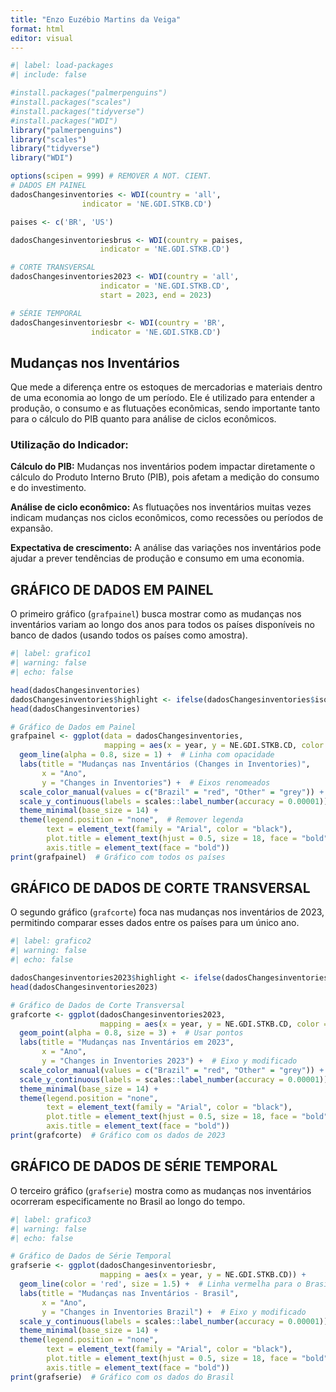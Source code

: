 ---
title: "Enzo Euzébio Martins da Veiga"
format: html
editor: visual
---

```{r}
#| label: load-packages
#| include: false

#install.packages("palmerpenguins")
#install.packages("scales")
#install.packages("tidyverse")
#install.packages("WDI")
library("palmerpenguins")
library("scales")
library("tidyverse")
library("WDI")

options(scipen = 999) # REMOVER A NOT. CIENT.
# DADOS EM PAINEL
dadosChangesinventories <- WDI(country = 'all',
                indicator = 'NE.GDI.STKB.CD')

paises <- c('BR', 'US')

dadosChangesinventoriesbrus <- WDI(country = paises,
                    indicator = 'NE.GDI.STKB.CD')

# CORTE TRANSVERSAL
dadosChangesinventories2023 <- WDI(country = 'all',
                    indicator = 'NE.GDI.STKB.CD',
                    start = 2023, end = 2023)

# SÉRIE TEMPORAL
dadosChangesinventoriesbr <- WDI(country = 'BR',
                  indicator = 'NE.GDI.STKB.CD')
```

## **Mudanças nos Inventários**

Que mede a diferença entre os estoques de mercadorias e materiais dentro de uma economia ao longo de um período. Ele é utilizado para entender a produção, o consumo e as flutuações econômicas, sendo importante tanto para o cálculo do PIB quanto para análise de ciclos econômicos.

### **Utilização do Indicador:**

**Cálculo do PIB:** Mudanças nos inventários podem impactar diretamente o cálculo do Produto Interno Bruto (PIB), pois afetam a medição do consumo e do investimento.

**Análise de ciclo econômico:** As flutuações nos inventários muitas vezes indicam mudanças nos ciclos econômicos, como recessões ou períodos de expansão.

**Expectativa de crescimento:** A análise das variações nos inventários pode ajudar a prever tendências de produção e consumo em uma economia.

## GRÁFICO DE DADOS EM PAINEL

O primeiro gráfico (`grafpainel`) busca mostrar como as mudanças nos inventários variam ao longo dos anos para todos os países disponíveis no banco de dados (usando todos os países como amostra).

```{r}
#| label: grafico1
#| warning: false
#| echo: false

head(dadosChangesinventories)
dadosChangesinventories$highlight <- ifelse(dadosChangesinventories$iso2c == 'BR', 'Brazil', 'Other')
head(dadosChangesinventories)

# Gráfico de Dados em Painel
grafpainel <- ggplot(data = dadosChangesinventories, 
                     mapping = aes(x = year, y = NE.GDI.STKB.CD, color = highlight)) +
  geom_line(alpha = 0.8, size = 1) +  # Linha com opacidade
  labs(title = "Mudanças nas Inventários (Changes in Inventories)", 
       x = "Ano", 
       y = "Changes in Inventories") +  # Eixos renomeados
  scale_color_manual(values = c("Brazil" = "red", "Other" = "grey")) +  # Brasil em vermelho e outros em cinza
  scale_y_continuous(labels = scales::label_number(accuracy = 0.00001)) +  # Arredondar para no máximo 5 casas decimais
  theme_minimal(base_size = 14) + 
  theme(legend.position = "none",  # Remover legenda
        text = element_text(family = "Arial", color = "black"), 
        plot.title = element_text(hjust = 0.5, size = 18, face = "bold"), 
        axis.title = element_text(face = "bold"))
print(grafpainel)  # Gráfico com todos os países
```

## GRÁFICO DE DADOS DE CORTE TRANSVERSAL

O segundo gráfico (`grafcorte`) foca nas mudanças nos inventários de 2023, permitindo comparar esses dados entre os países para um único ano.

```{r}
#| label: grafico2
#| warning: false 
#| echo: false  

dadosChangesinventories2023$highlight <- ifelse(dadosChangesinventories2023$iso2c == 'BR', 'Brazil', 'Other')
head(dadosChangesinventories2023)

# Gráfico de Dados de Corte Transversal
grafcorte <- ggplot(dadosChangesinventories2023, 
                    mapping = aes(x = year, y = NE.GDI.STKB.CD, color = highlight)) +
  geom_point(alpha = 0.8, size = 3) +  # Usar pontos
  labs(title = "Mudanças nas Inventários em 2023", 
       x = "Ano", 
       y = "Changes in Inventories 2023") +  # Eixo y modificado
  scale_color_manual(values = c("Brazil" = "red", "Other" = "grey")) +  # Brasil em vermelho e outros em cinza
  scale_y_continuous(labels = scales::label_number(accuracy = 0.00001)) +  # Arredondar
  theme_minimal(base_size = 14) + 
  theme(legend.position = "none", 
        text = element_text(family = "Arial", color = "black"), 
        plot.title = element_text(hjust = 0.5, size = 18, face = "bold"), 
        axis.title = element_text(face = "bold"))
print(grafcorte)  # Gráfico com os dados de 2023
```

## GRÁFICO DE DADOS DE SÉRIE TEMPORAL

O terceiro gráfico (`grafserie`) mostra como as mudanças nos inventários ocorreram especificamente no Brasil ao longo do tempo.

```{r}
#| label: grafico3
#| warning: false  
#| echo: false    

# Gráfico de Dados de Série Temporal
grafserie <- ggplot(dadosChangesinventoriesbr, 
                    mapping = aes(x = year, y = NE.GDI.STKB.CD)) +
  geom_line(color = 'red', size = 1.5) +  # Linha vermelha para o Brasil
  labs(title = "Mudanças nas Inventários - Brasil", 
       x = "Ano", 
       y = "Changes in Inventories Brazil") +  # Eixo y modificado
  scale_y_continuous(labels = scales::label_number(accuracy = 0.00001)) +  # Arredondar
  theme_minimal(base_size = 14) + 
  theme(legend.position = "none", 
        text = element_text(family = "Arial", color = "black"), 
        plot.title = element_text(hjust = 0.5, size = 18, face = "bold"), 
        axis.title = element_text(face = "bold"))
print(grafserie)  # Gráfico com os dados do Brasil
```
